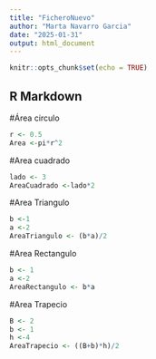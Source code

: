 ```yaml
---
title: "FicheroNuevo"
author: "Marta Navarro Garcia"
date: "2025-01-31"
output: html_document
---
```


```r
knitr::opts_chunk$set(echo = TRUE)
```

## R Markdown
#Área circulo


```r
r <- 0.5
Area <-pi*r^2

```
#Area cuadrado

```r
lado <- 3
AreaCuadrado <-lado*2

```
#Area Triangulo
```r
b <-1
a <-2
AreaTriangulo <- (b*a)/2

```

#Area Rectangulo
```r
b <- 1
a <-2
AreaRectangulo <- b*a
```

#Area Trapecio
```r
B <- 2
b <- 1
h <-4
AreaTrapecio <- ((B+b)*h)/2
```